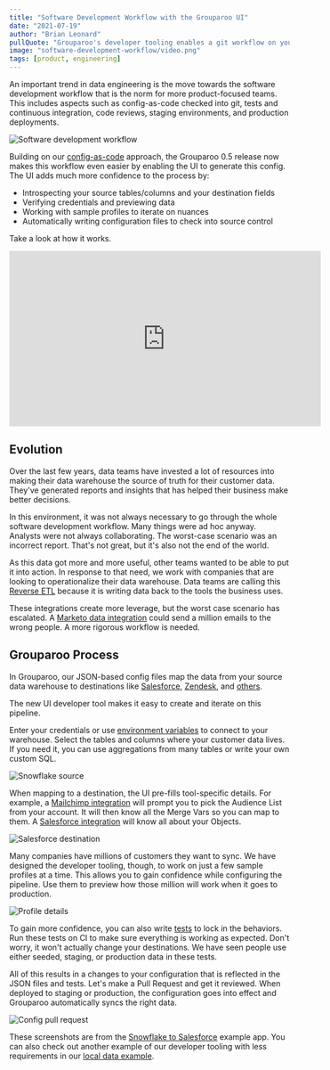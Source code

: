 ```yaml
---
title: "Software Development Workflow with the Grouparoo UI"
date: "2021-07-19"
author: "Brian Leonard"
pullQuote: "Grouparoo's developer tooling enables a git workflow on your Reverse ETL project."
image: "software-development-workflow/video.png"
tags: [product, engineering]
---
```


An important trend in data engineering is the move towards the software development workflow that is the norm for more product-focused teams. This includes aspects such as config-as-code checked into git, tests and continuous integration, code reviews, staging environments, and production deployments.

<Image
  alt="Software development workflow"
  src="software-development-workflow/workflow.png"
  centered
  width={690}
  height={300}
/>

Building on our [config-as-code](https://www.grouparoo.com/blog/declarative-data-sync) approach, the Grouparoo 0.5 release now makes this workflow even easier by enabling the UI to generate this config. The UI adds much more confidence to the process by:

- Introspecting your source tables/columns and your destination fields
- Verifying credentials and previewing data
- Working with sample profiles to iterate on nuances
- Automatically writing configuration files to check into source control

Take a look at how it works.

<p className="video-responsive">
  <iframe
    width="560"
    height="315"
    src="https://www.youtube.com/embed/FCtZknaX1WA?rel=0"
    frameBorder="0"
    allow="accelerometer; autoplay; clipboard-write; encrypted-media; gyroscope; picture-in-picture"
    allowFullScreen
  ></iframe>
</p>

## Evolution

Over the last few years, data teams have invested a lot of resources into making their data warehouse the source of truth for their customer data. They've generated reports and insights that has helped their business make better decisions.

In this environment, it was not always necessary to go through the whole software development workflow. Many things were ad hoc anyway. Analysts were not always collaborating. The worst-case scenario was an incorrect report. That's not great, but it's also not the end of the world.

As this data got more and more useful, other teams wanted to be able to put it into action. In response to that need, we work with companies that are looking to operationalize their data warehouse. Data teams are calling this [Reverse ETL](https://www.grouparoo.com/solutions/reverse-etl) because it is writing data back to the tools the business uses.

These integrations create more leverage, but the worst case scenario has escalated. A [Marketo data integration](https://www.grouparoo.com/integrations/destinations/marketo) could send a million emails to the wrong people. A more rigorous workflow is needed.

## Grouparoo Process

In Grouparoo, our JSON-based config files map the data from your source data warehouse to destinations like [Salesforce](https://www.grouparoo.com/integrations/destinations/salesforce), [Zendesk](https://www.grouparoo.com/integrations/destinations/zendesk), and [others](https://www.grouparoo.com/integrations).

The new UI developer tool makes it easy to create and iterate on this pipeline.

Enter your credentials or use [environment variables](https://www.grouparoo.com/docs/support/environment) to connect to your warehouse. Select the tables and columns where your customer data lives. If you need it, you can use aggregations from many tables or write your own custom SQL.

<Image
  alt="Snowflake source"
  src="software-development-workflow/01-snowflake.png"
  centered
  width={800}
  height={461}
/>

When mapping to a destination, the UI pre-fills tool-specific details. For example, a [Mailchimp integration](https://www.grouparoo.com/integrations/destinations/mailchimp) will prompt you to pick the Audience List from your account. It will then know all the Merge Vars so you can map to them. A [Salesforce integration](https://www.grouparoo.com/integrations/destinations/salesforce) will know all about your Objects.

<Image
  alt="Salesforce destination"
  src="software-development-workflow/02-salesforce.png"
  centered
  width={800}
  height={611}
/>

Many companies have millions of customers they want to sync. We have designed the developer tooling, though, to work on just a few sample profiles at a time. This allows you to gain confidence while configuring the pipeline. Use them to preview how those million will work when it goes to production.

<Image
  alt="Profile details"
  src="software-development-workflow/03-profile.png"
  centered
  width={800}
  height={958}
/>

To gain more confidence, you can also write [tests](https://www.grouparoo.com/docs/running/testing) to lock in the behaviors. Run these tests on CI to make sure everything is working as expected. Don't worry, it won't actually change your destinations. We have seen people use either seeded, staging, or production data in these tests.

All of this results in a changes to your configuration that is reflected in the JSON files and tests. Let's make a Pull Request and get it reviewed. When deployed to staging or production, the configuration goes into effect and Grouparoo automatically syncs the right data.

<Image
  alt="Config pull request"
  src="software-development-workflow/04-github.png"
  centered
  width={800}
  height={603}
/>

These screenshots are from the [Snowflake to Salesforce](https://github.com/grouparoo/app-example-snowflake-salesforce) example app. You can also check out another example of our developer tooling with less requirements in our [local data example](https://github.com/grouparoo/app-example-config).
